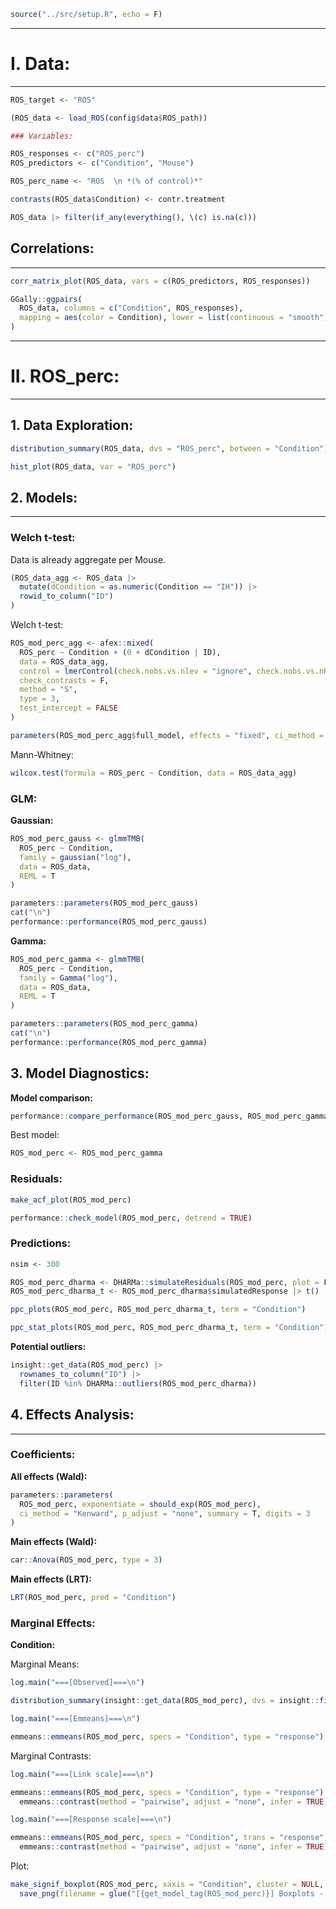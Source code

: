 ```r
source("../src/setup.R", echo = F)
```


<!------------------------------------------------------------------------------>
<!------------------------------------------------------------------------------>
***
# I. Data:
***

```r

ROS_target <- "ROS"

(ROS_data <- load_ROS(config$data$ROS_path))

### Variables:

ROS_responses <- c("ROS_perc")
ROS_predictors <- c("Condition", "Mouse")

ROS_perc_name <- "ROS  \n *(% of control)*"

contrasts(ROS_data$Condition) <- contr.treatment
```

```r
ROS_data |> filter(if_any(everything(), \(c) is.na(c)))
```

<!------------------------------------------------------------------------------>
## Correlations:
***

```r
corr_matrix_plot(ROS_data, vars = c(ROS_predictors, ROS_responses))
```

```r
GGally::ggpairs(
  ROS_data, columns = c("Condition", ROS_responses), 
  mapping = aes(color = Condition), lower = list(continuous = "smooth")
)
```


<!------------------------------------------------------------------------------>
<!------------------------------------------------------------------------------>
***
# II. ROS_perc:
***

<!------------------------------------------------------------------------------>
## 1. Data Exploration:

```r
distribution_summary(ROS_data, dvs = "ROS_perc", between = "Condition")
```

```r
hist_plot(ROS_data, var = "ROS_perc")
```


<!------------------------------------------------------------------------------>
## 2. Models:
***

<!------------------------------------------------------------------------------>
### Welch t-test:

Data is already aggregate per Mouse.

```r
(ROS_data_agg <- ROS_data |> 
  mutate(dCondition = as.numeric(Condition == "IH")) |> 
  rowid_to_column("ID")
)
```

Welch t-test:

```r
ROS_mod_perc_agg <- afex::mixed(
  ROS_perc ~ Condition + (0 + dCondition | ID),
  data = ROS_data_agg,
  control = lmerControl(check.nobs.vs.nlev = "ignore", check.nobs.vs.nRE = "ignore"),
  check_contrasts = F,
  method = "S",
  type = 3,
  test_intercept = FALSE
)

parameters(ROS_mod_perc_agg$full_model, effects = "fixed", ci_method = "satterthwaite", drop = "Intercept")
```

Mann-Whitney:

```r
wilcox.test(formula = ROS_perc ~ Condition, data = ROS_data_agg)
```

<!------------------------------------------------------------------------------>
### GLM:

**Gaussian:**

```r
ROS_mod_perc_gauss <- glmmTMB(
  ROS_perc ~ Condition,
  family = gaussian("log"),
  data = ROS_data,
  REML = T
)

parameters::parameters(ROS_mod_perc_gauss)
cat("\n")
performance::performance(ROS_mod_perc_gauss)
```

**Gamma:**

```r
ROS_mod_perc_gamma <- glmmTMB(
  ROS_perc ~ Condition,
  family = Gamma("log"),
  data = ROS_data,
  REML = T
)

parameters::parameters(ROS_mod_perc_gamma)
cat("\n")
performance::performance(ROS_mod_perc_gamma)
```


<!------------------------------------------------------------------------------>
## 3. Model Diagnostics:

**Model comparison:**

```r
performance::compare_performance(ROS_mod_perc_gauss, ROS_mod_perc_gamma)
```

Best model:

```r
ROS_mod_perc <- ROS_mod_perc_gamma
```


<!------------------------------------------------------------------------------>
### Residuals:

```r
make_acf_plot(ROS_mod_perc)

performance::check_model(ROS_mod_perc, detrend = TRUE)
```


<!------------------------------------------------------------------------------>
### Predictions:

```r
nsim <- 300

ROS_mod_perc_dharma <- DHARMa::simulateResiduals(ROS_mod_perc, plot = F, n = nsim, seed = getOption("seed"))
ROS_mod_perc_dharma_t <- ROS_mod_perc_dharma$simulatedResponse |> t()
```

```r
ppc_plots(ROS_mod_perc, ROS_mod_perc_dharma_t, term = "Condition")
```

```r
ppc_stat_plots(ROS_mod_perc, ROS_mod_perc_dharma_t, term = "Condition")
```

**Potential outliers:**

```r
insight::get_data(ROS_mod_perc) |> 
  rownames_to_column("ID") |> 
  filter(ID %in% DHARMa::outliers(ROS_mod_perc_dharma))
```


<!------------------------------------------------------------------------------>
## 4. Effects Analysis:
***

<!------------------------------------------------------------------------------>
### Coefficients:

**All effects (Wald):**

```r
parameters::parameters(
  ROS_mod_perc, exponentiate = should_exp(ROS_mod_perc), 
  ci_method = "Kenward", p_adjust = "none", summary = T, digits = 3
)
```

**Main effects (Wald):**

```r
car::Anova(ROS_mod_perc, type = 3)
```

**Main effects (LRT):**

```r
LRT(ROS_mod_perc, pred = "Condition")
```


<!------------------------------------------------------------------------------>
### Marginal Effects:

**Condition:**

Marginal Means:

```r
log.main("===[Observed]===\n")

distribution_summary(insight::get_data(ROS_mod_perc), dvs = insight::find_response(ROS_mod_perc), between = "Condition")

log.main("===[Emmeans]===\n")

emmeans::emmeans(ROS_mod_perc, specs = "Condition", type = "response")
```

Marginal Contrasts:

```r
log.main("===[Link scale]===\n")

emmeans::emmeans(ROS_mod_perc, specs = "Condition", type = "response") |> 
  emmeans::contrast(method = "pairwise", adjust = "none", infer = TRUE)

log.main("===[Response scale]===\n")

emmeans::emmeans(ROS_mod_perc, specs = "Condition", trans = "response") |> 
  emmeans::contrast(method = "pairwise", adjust = "none", infer = TRUE)
```

Plot:

```r
make_signif_boxplot(ROS_mod_perc, xaxis = "Condition", cluster = NULL, add_averages_by = NULL) |> 
  save_png(filename = glue("[{get_model_tag(ROS_mod_perc)}] Boxplots - by [Condition]"), subfolder = ROS_target, dpi = dpi_save_png, width = 5, height = 8)
```